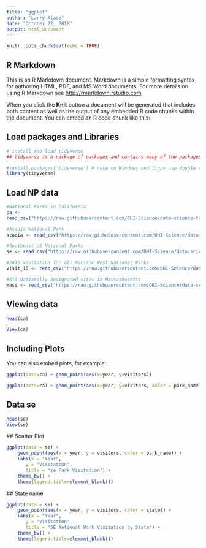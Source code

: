 ```yaml
---
title: "ggplot"
author: "Larry Alade"
date: "October 22, 2018"
output: html_document
---
```


```r
knitr::opts_chunk$set(echo = TRUE)
```

## R Markdown

This is an R Markdown document. Markdown is a simple formatting syntax for authoring HTML, PDF, and MS Word documents. For more details on using R Markdown see <http://rmarkdown.rstudio.com>.

When you click the **Knit** button a document will be generated that includes both content as well as the output of any embedded R code chunks within the document. You can embed an R code chunk like this:

## Load packages and Libraries

```r
# install and load tidyverse
## tidyverse is a package of packages and contains many of the packages we will use in the workshop, including ggplot2

#install.packages('tidyverse') # note on Windows and linux use double quotes
library(tidyverse)


```

## Load NP data

```r
#National Parks in California
ca <- 
read_csv("https://raw.githubusercontent.com/OHI-Science/data-science-training/master/data/ca.csv") 

#Acadia National Park
acadia <- read_csv("https://raw.githubusercontent.com/OHI-Science/data-science-training/master/data/acadia.csv")

#Southeast US National Parks
se <- read_csv("https://raw.githubusercontent.com/OHI-Science/data-science-training/master/data/se.csv")

#2016 Visitation for all Pacific West National Parks
visit_16 <- read_csv("https://raw.githubusercontent.com/OHI-Science/data-science-training/master/data/visit_16.csv")

#All Nationally designated sites in Massachusetts
mass <- read_csv("https://raw.githubusercontent.com/OHI-Science/data-science-training/master/data/mass.csv")
```

## Viewing data

```r
head(ca)

View(ca)
```

## Including Plots

You can also embed plots, for example:

```r
ggplot(data=ca) + geom_point(aes(x=year, y=visitors))
```
```r
ggplot(data=ca) + geom_point(aes(x=year, y=visitors, color = park_name))
```
## Data se
```r
head(se)
View(se)
```
 ## Scatter Plot
```r
ggplot(data = se) +
    geom_point(aes(x = year, y = visitors, color = park_name)) +
    labs(x = "Year",
       y = "Visitation",
       title = "se Park Visitation") +
    theme_bw() +
    theme(legend.title=element_blank())
```
 ## State name
```r
ggplot(data = se) +
    geom_point(aes(x = year, y = visitors, color = state)) +
    labs(x = "Year",
       y = "Visitation",
       title = "SE Antional Park Visitation by State") +
    theme_bw() +
    theme(legend.title=element_blank())
```


